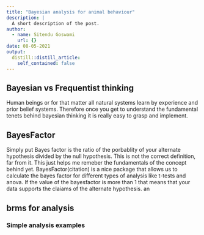 ```yaml
---
title: "Bayesian analysis for animal behaviour"
description: |
  A short description of the post.
author:
  - name: Sitendu Goswami
    url: {}
date: 08-05-2021
output:
  distill::distill_article:
    self_contained: false
---
```


## Bayesian vs Frequentist thinking

Human beings or for that matter all natural systems learn by experience and prior belief systems. Therefore once you get to understand the fundamental tenets behind bayesian thinking it is really easy to grasp and implement. 


## BayesFactor

Simply  put Bayes factor is the ratio of the porbablity of your alternate hypothesis divided by the null hypothesis. 
This is not the correct definition, far from it. 
This just helps me remeber the fundamentals of the concept behind yet. 
BayesFactor(citation) is a nice package that allows us to calculate the bayes factor for different types of analysis like t-tests and anova. 
If the value of the bayesfactor is more than 1 that means that your data supports the claiams of the alternate hypothesis. an


## brms for analysis


### Simple analysis examples


